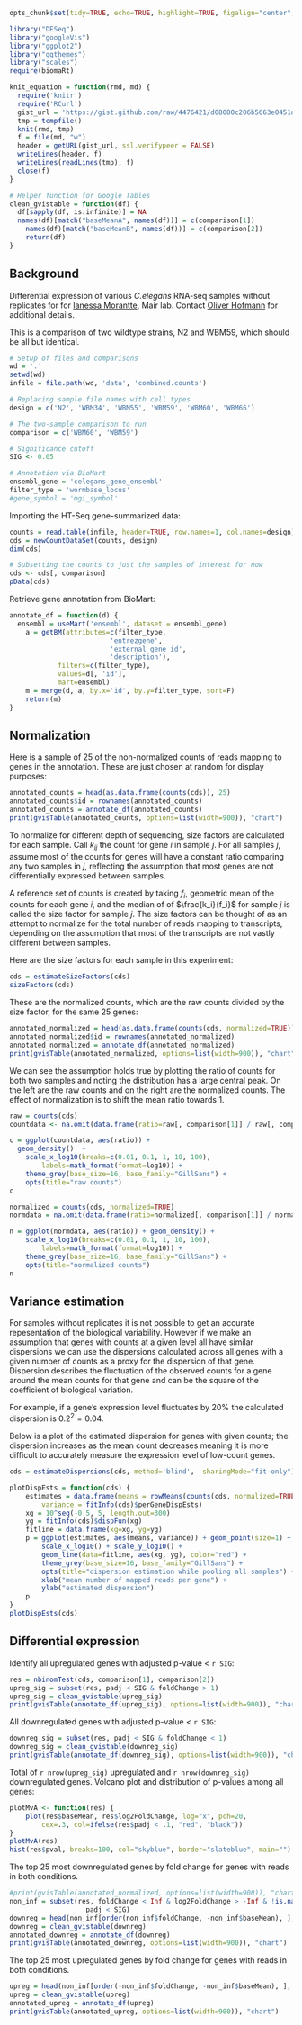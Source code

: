 <!-- Performs DESeq on two UNREPLICATED samples. Uses the blind method when
estimating the dispersions so do not use this if you have replicates as
this will ignore it. Edit the variables in the variables block for
your experiment.

infile: a file with the rownames as ids with a column for each sample
wd: directory to run the script in
design: describes what the two columns represent
gene_symbol: how to look up the gene symbol using biomaRt
ensembl_gene: how to look up the ensembl gene id using biomaRt
filter_type: the type of identifier that your id is

The biomaRt vignette contains documentation that can help you figure what
these should be:
http://www.bioconductor.org/packages/2.11/bioc/html/biomaRt.html
-->

```r
opts_chunk$set(tidy=TRUE, echo=TRUE, highlight=TRUE, figalign="center", fig.height=6, fig.width=6, fig.path='figures/control-', message=FALSE, error=FALSE, warning=FALSE, cache=FALSE)
```

```r
library("DESeq")
library("googleVis")
library("ggplot2")
library("ggthemes")
library("scales")
require(biomaRt)

knit_equation = function(rmd, md) {
  require('knitr')
  require('RCurl')
  gist_url = 'https://gist.github.com/raw/4476421/d08080c206b5663e0451a5ef6c56635a0c6f0f17/gistfile1'
  tmp = tempfile()
  knit(rmd, tmp)
  f = file(md, "w")
  header = getURL(gist_url, ssl.verifypeer = FALSE)
  writeLines(header, f)
  writeLines(readLines(tmp), f)
  close(f)
}
```

```r
# Helper function for Google Tables
clean_gvistable = function(df) {
  df[sapply(df, is.infinite)] = NA
  names(df)[match("baseMeanA", names(df))] = c(comparison[1])
	names(df)[match("baseMeanB", names(df))] = c(comparison[2])
	return(df)
}
```


## Background

Differential expression of various _C.elegans_ RNA-seq samples without replicates for for [Ianessa Morantte](morantte@hsph.harvard.edu), Mair lab. Contact [Oliver Hofmann](ohofmann@hsph.harvard.edu) for additional details.

This is a comparison of two wildtype strains, N2 and WBM59, which should be all but identical.

```r
# Setup of files and comparisons
wd = '.'
setwd(wd)
infile = file.path(wd, 'data', 'combined.counts')

# Replacing sample file names with cell types
design = c('N2', 'WBM34', 'WBM55', 'WBM59', 'WBM60', 'WBM66')

# The two-sample comparison to run
comparison = c('WBM60', 'WBM59')

# Significance cutoff
SIG <- 0.05

# Annotation via BioMart
ensembl_gene = 'celegans_gene_ensembl'
filter_type = 'wormbase_locus'
#gene_symbol = 'mgi_symbol'
```

Importing the HT-Seq gene-summarized data:

```r
counts = read.table(infile, header=TRUE, row.names=1, col.names=design)
cds = newCountDataSet(counts, design)
dim(cds)

# Subsetting the counts to just the samples of interest for now
cds <- cds[, comparison]
pData(cds)
```

Retrieve gene annotation from BioMart:

```r
annotate_df = function(d) {
  ensembl = useMart('ensembl', dataset = ensembl_gene)
	a = getBM(attributes=c(filter_type,
                         'entrezgene',
                         'external_gene_id',
                         'description'),
            filters=c(filter_type), 
            values=d[, 'id'],
            mart=ensembl)
	m = merge(d, a, by.x='id', by.y=filter_type, sort=F)
	return(m)
}
```


## Normalization

Here is a sample of 25 of the non-normalized counts of reads mapping to genes in the annotation. These are just chosen at random for display purposes:

```r
annotated_counts = head(as.data.frame(counts(cds)), 25)
annotated_counts$id = rownames(annotated_counts)
annotated_counts = annotate_df(annotated_counts)
print(gvisTable(annotated_counts, options=list(width=900)), "chart")
```

To normalize for different depth of sequencing, size factors are calculated for each sample. Call $k_{ij}$ the count for gene $i$ in sample $j$. For all samples $j$, assume most of the counts for genes will have a constant ratio comparing any two samples in $j$, reflecting the assumption that most genes are not differentially expressed between samples.

A reference set of counts is created by taking $f_i$, geometric mean of the counts for each gene $i$, and the median of of $\frac{k_i}{f_i}$ for sample $j$ is called the size factor for sample $j$. The size factors can be thought of as an attempt to normalize for the total number of reads mapping to transcripts, depending on the assumption that most of the transcripts are not vastly different between samples.

Here are the size factors for each sample in this experiment:

```r
cds = estimateSizeFactors(cds)
sizeFactors(cds)
```

These are the normalized counts, which are the raw counts divided by the size factor, for the same 25 genes:

```r
annotated_normalized = head(as.data.frame(counts(cds, normalized=TRUE)), 25)
annotated_normalized$id = rownames(annotated_normalized)
annotated_normalized = annotate_df(annotated_normalized)
print(gvisTable(annotated_normalized, options=list(width=900)), "chart")
```

We can see the assumption holds true by plotting the ratio of counts for both two samples and noting the distribution has a large central peak. On the left are the raw counts and on the right are the normalized counts. The effect of normalization is to shift the mean ratio towards 1.

```r
raw = counts(cds)
countdata <- na.omit(data.frame(ratio=raw[, comparison[1]] / raw[, comparison[2]]))

c = ggplot(countdata, aes(ratio)) + 
  geom_density()  +
	scale_x_log10(breaks=c(0.01, 0.1, 1, 10, 100),
		labels=math_format(format=log10)) +
	theme_grey(base_size=16, base_family="GillSans") +
	opts(title="raw counts")
c

normalized = counts(cds, normalized=TRUE)
normdata = na.omit(data.frame(ratio=normalized[, comparison[1]] / normalized[, comparison[2]]))

n = ggplot(normdata, aes(ratio)) + geom_density() +
	scale_x_log10(breaks=c(0.01, 0.1, 1, 10, 100),
		labels=math_format(format=log10)) +
	theme_grey(base_size=16, base_family="GillSans") +
	opts(title="normalized counts")
n
```

## Variance estimation

For samples without replicates it is not possible to get an accurate repesentation of the biological variability. However if we make an assumption that genes with counts at a given level all have similar dispersions we can use the dispersions calculated across all genes with a given number of counts as a proxy for the dispersion of that gene. Dispersion describes the fluctuation of the observed counts for a gene around the mean counts for that gene and can be the square of the coefficient of biological variation.

For example, if a gene's expression level fluctuates by 20% the calculated dispersion is $0.2^2 = 0.04$.

Below is a plot of the estimated dispersion for genes with given counts; the dispersion increases as the mean count decreases meaning it is more difficult to accurately measure the expression level of
low-count genes.

```r
cds = estimateDispersions(cds, method='blind',  sharingMode="fit-only")

plotDispEsts = function(cds) {
	estimates = data.frame(means = rowMeans(counts(cds, normalized=TRUE)),
		variance = fitInfo(cds)$perGeneDispEsts)
	xg = 10^seq(-0.5, 5, length.out=300)
	yg = fitInfo(cds)$dispFun(xg)
	fitline = data.frame(xg=xg, yg=yg)
	p = ggplot(estimates, aes(means, variance)) + geom_point(size=1) +
		scale_x_log10() + scale_y_log10() +
		geom_line(data=fitline, aes(xg, yg), color="red") +
		theme_grey(base_size=16, base_family="GillSans") +
		opts(title="dispersion estimation while pooling all samples") +
		xlab("mean number of mapped reads per gene") +
		ylab("estimated dispersion")
	p
}
plotDispEsts(cds)
```

## Differential expression

Identify all upregulated genes with adjusted p-value < `r SIG`:

```r
res = nbinomTest(cds, comparison[1], comparison[2])
upreg_sig = subset(res, padj < SIG & foldChange > 1)
upreg_sig = clean_gvistable(upreg_sig)
print(gvisTable(annotate_df(upreg_sig), options=list(width=900)), "chart")
```

All downregulated genes with adjusted p-value < `r SIG`:

```r
downreg_sig = subset(res, padj < SIG & foldChange < 1)
downreg_sig = clean_gvistable(downreg_sig)
print(gvisTable(annotate_df(downreg_sig), options=list(width=900)), "chart")
```

Total of `r nrow(upreg_sig)` upregulated and `r nrow(downreg_sig)` downregulated genes. Volcano plot and distribution of p-values among all genes:

```r
plotMvA <- function(res) {
    plot(res$baseMean, res$log2FoldChange, log="x", pch=20,
		cex=.3, col=ifelse(res$padj < .1, "red", "black"))
}
plotMvA(res)
hist(res$pval, breaks=100, col="skyblue", border="slateblue", main="")
```

The top 25 most downregulated genes by fold change for genes with reads in both conditions.

```r
#print(gvisTable(annotated_normalized, options=list(width=900)), "chart")
non_inf = subset(res, foldChange < Inf & log2FoldChange > -Inf & !is.na(padj) &
                   padj < SIG)
downreg = head(non_inf[order(non_inf$foldChange, -non_inf$baseMean), ], 25)
downreg = clean_gvistable(downreg)
annotated_downreg = annotate_df(downreg)
print(gvisTable(annotated_downreg, options=list(width=900)), "chart")
```

The top 25 most upregulated genes by fold change for genes with reads in both conditions.

```r
upreg = head(non_inf[order(-non_inf$foldChange, -non_inf$baseMean), ], 25)
upreg = clean_gvistable(upreg)
annotated_upreg = annotate_df(upreg)
print(gvisTable(annotated_upreg, options=list(width=900)), "chart")
```